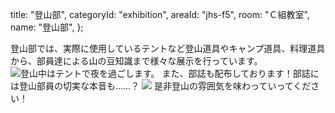   title: "登山部",
  categoryId: "exhibition",
  areaId: "jhs-f5",
  room: "Ｃ組教室",
  name: "登山部",
};

登山部では、実際に使用しているテントなど登山道具やキャンプ道具、料理道具から、部員達による山の豆知識まで様々な展示を行っています。
![登山中はテントで夜を過ごします。](climbing/tent.jpeg)
また、部誌も配布しております！部誌には登山部員の切実な本音も……？
![](climbing/mountain.jpeg)
是非登山の雰囲気を味わっていってください！
